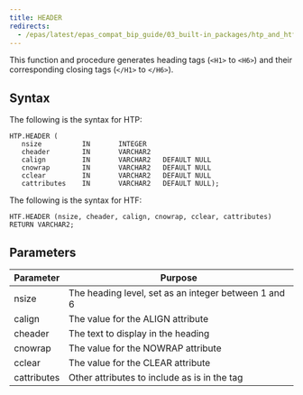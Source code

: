 ```yaml
---
title: HEADER
redirects:
  - /epas/latest/epas_compat_bip_guide/03_built-in_packages/htp_and_htf/header/ #generated for docs/epas/reorg-role-use-case-mode
---
```


This function and procedure generates heading tags (`<H1>` to `<H6>`) and their corresponding closing tags (`</H1>` to `</H6>`).

## Syntax

The following is the syntax for HTP:

```
HTP.HEADER (
   nsize          IN       INTEGER
   cheader        IN       VARCHAR2
   calign         IN       VARCHAR2   DEFAULT NULL
   cnowrap        IN       VARCHAR2   DEFAULT NULL
   cclear         IN       VARCHAR2   DEFAULT NULL
   cattributes    IN       VARCHAR2   DEFAULT NULL);
```

The following is the syntax for HTF:

```
HTF.HEADER (nsize, cheader, calign, cnowrap, cclear, cattributes) RETURN VARCHAR2;
```

## Parameters

| Parameter | Purpose  |
| --------- | -------- |
| nsize | The heading level, set as an integer between 1 and 6 |
| calign | The value for the ALIGN attribute |
| cheader | The text to display in the heading |
| cnowrap | The value for the NOWRAP attribute |
| cclear | The value for the CLEAR attribute |
| cattributes | Other attributes to include as is in the tag |

